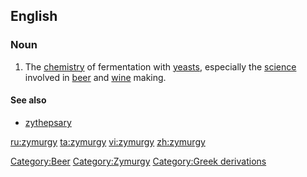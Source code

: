 ==English==

===Noun===
{{en-noun|-}}

# The [[chemistry]] of fermentation with [[yeast]]s, especially the [[science]] involved in [[beer]] and [[wine]] making.

====See also====
*[[zythepsary]]

[[Category:Beer]]
[[Category:Zymurgy]]
[[Category:Greek derivations]]

[[ru:zymurgy]]
[[ta:zymurgy]]
[[vi:zymurgy]]
[[zh:zymurgy]]